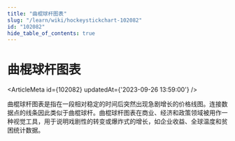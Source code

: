 ```yaml
---
title: "曲棍球杆图表"
slug: "/learn/wiki/hockeystickchart-102082"
id: "102082"
hide_table_of_contents: true
---
```



# 曲棍球杆图表

<ArticleMeta id={102082} updatedAt={'2023-09-26 13:59:00'} />
<div className='border-solid border-b border-t-0 my-4 border-[var(--ifm-color-gray-300)]' />

曲棍球杆图表是指在一段相对稳定的时间后突然出现急剧增长的价格线图。连接数据点的线条因此类似于曲棍球杆。曲棍球杆图表在商业、经济和政策领域被用作一种视觉工具，用于说明戏剧性的转变或爆炸式的增长，如企业收益、全球温度和贫困统计数据。
